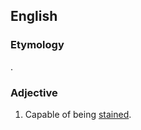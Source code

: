 ==English==

===Etymology===
{{uder|en|la|tingere||to [[dye]]}}.

===Adjective===
{{en-adj}}

# {{lb|en|biology}} Capable of being [[stain]]ed.